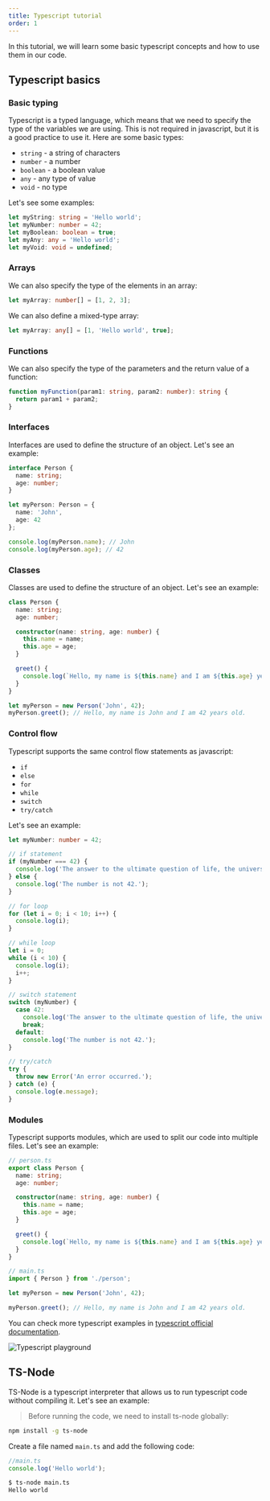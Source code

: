 ```yaml
---
title: Typescript tutorial
order: 1
---
```


In this tutorial, we will learn some basic typescript concepts and how to use them in our code.

## Typescript basics

### Basic typing

Typescript is a typed language, which means that we need to specify the type of the variables we are using. 
This is not required in javascript, but it is a good practice to use it. Here are some basic types:

- `string` - a string of characters
- `number` - a number
- `boolean` - a boolean value
- `any` - any type of value
- `void` - no type

Let's see some examples:

```typescript
let myString: string = 'Hello world';
let myNumber: number = 42;
let myBoolean: boolean = true;
let myAny: any = 'Hello world';
let myVoid: void = undefined;
```

### Arrays

We can also specify the type of the elements in an array:

```typescript
let myArray: number[] = [1, 2, 3];
```

We can also define a mixed-type array:

```typescript
let myArray: any[] = [1, 'Hello world', true];
```

### Functions

We can also specify the type of the parameters and the return value of a function:

```typescript
function myFunction(param1: string, param2: number): string {
  return param1 + param2;
}
```


### Interfaces

Interfaces are used to define the structure of an object. Let's see an example:

```typescript
interface Person {
  name: string;
  age: number;
}

let myPerson: Person = {
  name: 'John',
  age: 42
};

console.log(myPerson.name); // John
console.log(myPerson.age); // 42
```

### Classes

Classes are used to define the structure of an object. Let's see an example:

```typescript
class Person {
  name: string;
  age: number;

  constructor(name: string, age: number) {
    this.name = name;
    this.age = age;
  }

  greet() {
    console.log(`Hello, my name is ${this.name} and I am ${this.age} years old.`);
  }
}

let myPerson = new Person('John', 42);
myPerson.greet(); // Hello, my name is John and I am 42 years old.
```

### Control flow

Typescript supports the same control flow statements as javascript:

- `if`
- `else`
- `for`
- `while`
- `switch`
- `try/catch`

Let's see an example:

```typescript
let myNumber: number = 42;

// if statement
if (myNumber === 42) {
  console.log('The answer to the ultimate question of life, the universe and everything.');
} else {
  console.log('The number is not 42.');
}

// for loop
for (let i = 0; i < 10; i++) {
  console.log(i);
}

// while loop
let i = 0;
while (i < 10) {
  console.log(i);
  i++;
}

// switch statement
switch (myNumber) {
  case 42:
    console.log('The answer to the ultimate question of life, the universe and everything.');
    break;
  default:
    console.log('The number is not 42.');
}

// try/catch
try {
  throw new Error('An error occurred.');
} catch (e) {
  console.log(e.message);
}
```

### Modules

Typescript supports modules, which are used to split our code into multiple files. Let's see an example:

```typescript
// person.ts
export class Person {
  name: string;
  age: number;

  constructor(name: string, age: number) {
    this.name = name;
    this.age = age;
  }

  greet() {
    console.log(`Hello, my name is ${this.name} and I am ${this.age} years old.`);
  }
}
```

```typescript
// main.ts
import { Person } from './person';

let myPerson = new Person('John', 42);

myPerson.greet(); // Hello, my name is John and I am 42 years old.
```
You can check more typescript examples in [typescript official documentation](https://www.typescriptlang.org/).

![Typescript playground](./images/typescript1.png)

## TS-Node

TS-Node is a typescript interpreter that allows us to run typescript code without compiling it. Let's see an example:

> Before running the code, we need to install ts-node globally:

```bash
npm install -g ts-node
```

Create a file named `main.ts` and add the following code:
```typescript
//main.ts
console.log('Hello world');
```

```bash
$ ts-node main.ts
Hello world
```